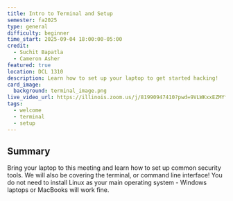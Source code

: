 ```yaml
---
title: Intro to Terminal and Setup
semester: fa2025
type: general
difficulty: beginner
time_start: 2025-09-04 18:00:00-05:00
credit:
  - Suchit Bapatla
  - Cameron Asher
featured: true
location: DCL 1310
description: Learn how to set up your laptop to get started hacking!
card_image:
  background: terminal_image.png
live_video_url: https://illinois.zoom.us/j/81990947410?pwd=9VLWKxxEZMYfZNW0XOazZ6uIVp0rts.1
tags:
  - welcome
  - terminal
  - setup
---
```

## Summary

Bring your laptop to this meeting and learn how to set up common security tools. We will also be covering the terminal, or command line interface! You do not need to install Linux as your main operating system - Windows laptops or MacBooks will work fine.
